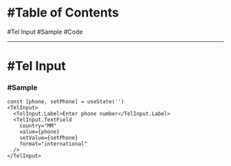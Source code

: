 # #Table of Contents


<ToC>
  <a data-toc-to="scroll-to-tel-input">#Tel Input</a>
  <ToC>
    <a data-toc-to="scroll-to-tel-input--sample">#Sample</a>
    <ToC>
      <a data-toc-to="scroll-to-tel-input--sample-code">#Code</a>
    </ToC>
  </ToC>
</ToC>

---

# #Tel Input

<a id="scroll-to-tel-input" />

### #Sample

<a id="scroll-to-tel-input--sample" />


<TelInputSample />
<a id="scroll-to-tel-input--sample-code" />

```tsx
const [phone, setPhone] = useState('')
<TelInput>
  <TelInput.Label>Enter phone number</TelInput.Label>
  <TelInput.TextField
    country="MM"
    value={phone}
    setValue={setPhone}
    format="international"
  />
</TelInput>
```
